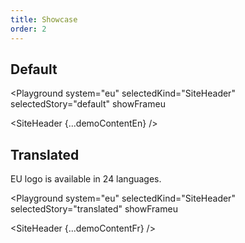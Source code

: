 ```yaml
---
title: Showcase
order: 2
---
```




## Default

<Playground
  system="eu"
  selectedKind="SiteHeader"
  selectedStory="default"
  showFrameu
>
  <SiteHeader {...demoContentEn} />
</Playground>

## Translated

EU logo is available in 24 languages.

<Playground
  system="eu"
  selectedKind="SiteHeader"
  selectedStory="translated"
  showFrameu
>
  <SiteHeader {...demoContentFr} />
</Playground>
